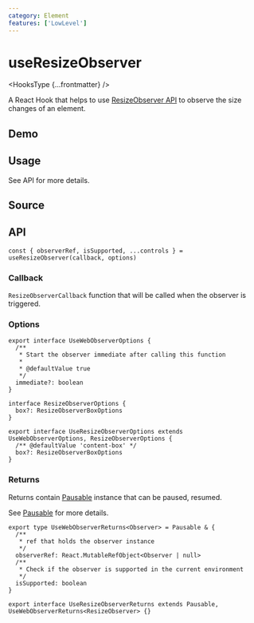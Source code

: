 ```yaml
---
category: Element
features: ['LowLevel']
---
```


# useResizeObserver


<HooksType {...frontmatter} />

A React Hook that helps to use [ResizeObserver API](https://developer.mozilla.org/en-US/docs/Web/API/ResizeObserver) to observe the size changes of an element.

## Demo


<App />

## Usage

See API for more details.

## Source


<Source />

## API

```tsx
const { observerRef, isSupported, ...controls } = useResizeObserver(callback, options)
```

### Callback

`ResizeObserverCallback` function that will be called when the observer is triggered.

### Options

```tsx
export interface UseWebObserverOptions {
  /**
   * Start the observer immediate after calling this function
   *
   * @defaultValue true
   */
  immediate?: boolean
}

interface ResizeObserverOptions {
  box?: ResizeObserverBoxOptions
}

export interface UseResizeObserverOptions extends UseWebObserverOptions, ResizeObserverOptions {
  /** @defaultValue 'content-box' */
  box?: ResizeObserverBoxOptions
}
```

### Returns

Returns contain [Pausable](/docs/features/pausable) instance that can be paused, resumed.

See [Pausable](/docs/features/pausable) for more details.

```tsx
export type UseWebObserverReturns<Observer> = Pausable & {
  /**
   * ref that holds the observer instance
   */
  observerRef: React.MutableRefObject<Observer | null>
  /**
   * Check if the observer is supported in the current environment
   */
  isSupported: boolean
}

export interface UseResizeObserverReturns extends Pausable, UseWebObserverReturns<ResizeObserver> {}
```
